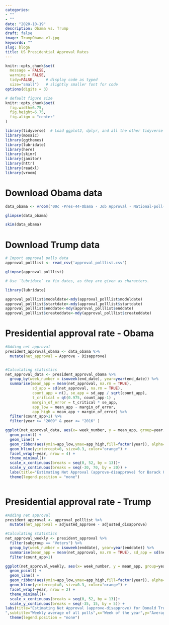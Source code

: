 ```yaml
---
categories:
- ""
- ""
date: "2020-10-19"
description: Obama vs. Trump
draft: false
image: TrumpObama_v1.jpg
keywords: ""
slug: blog6
title: US Presidential Approval Rates
---
```


```r
knitr::opts_chunk$set(
  message = FALSE, 
  warning = FALSE, 
  tidy=FALSE,     # display code as typed
  size="small")   # slightly smaller font for code
options(digits = 3)

# default figure size
knitr::opts_chunk$set(
  fig.width=6.75, 
  fig.height=6.75,
  fig.align = "center"
)
```


```r
library(tidyverse)  # Load ggplot2, dplyr, and all the other tidyverse packages
library(mosaic)
library(ggthemes)
library(lubridate)
library(here)
library(skimr)
library(janitor)
library(httr)
library(readxl)
library(vroom)
```

# Download Obama data

```r

data_obama <- vroom("00c -Pres-44-Obama - Job Approval - National-poll-responses-clean.tsv")

glimpse(data_obama)

skim(data_obama)
```


# Download Trump data

```r
# Import approval polls data
approval_polllist <- read_csv('approval_polllist.csv')

glimpse(approval_polllist)

# Use `lubridate` to fix dates, as they are given as characters.

library(lubridate)

approval_polllist$modeldate<-mdy(approval_polllist$modeldate)
approval_polllist$startdate<-mdy(approval_polllist$startdate)
approval_polllist$enddate<-mdy(approval_polllist$enddate)
approval_polllist$createddate<-mdy(approval_polllist$createddate)

```


# Presidential approval rate - Obama

```r
#Adding net approval
president_approval_obama <- data_obama %>%
  mutate(net_approval = Approve - Disapprove)


#Calculating statistics
net_approval_data <- president_approval_obama %>%
  group_by(week_number = isoweek(end_date), year=year(end_date)) %>% 
  summarise(mean_app = mean(net_approval, na.rm = TRUE), 
            sd_app = sd(net_approval, na.rm = TRUE), 
            count_app = n(), se_app = sd_app / sqrt(count_app), 
            t_critical = qt(0.975, count_app-1) , 
            margin_of_error = t_critical * se_app, 
            app_low = mean_app - margin_of_error, 
            app_high = mean_app + margin_of_error) %>%
  filter(count_app>1) %>%
  filter(year >= "2009" & year <= "2016" )

ggplot(net_approval_data, aes(x= week_number, y = mean_app, group=year, colour = factor(year)))+
  geom_point() +
  geom_line() +
  geom_ribbon(aes(ymin=app_low,ymax=app_high,fill=factor(year)), alpha=0.1)+
  geom_hline(yintercept=0, size=0.3, color="orange") +
  facet_wrap(~year, nrow = 4) +
  theme_minimal()+
  scale_x_continuous(breaks = seq(0, 52, by = 13))+ 
  scale_y_continuous(breaks = seq(-30, 70, by = 20)) +
  labs(title="Estimating Net Approval (approve-disapprove) for Barack Obama",subtitle="Weekly average of all polls",x="Week of the year",y="Average net approval (%)") +
  theme(legend.position = "none")
  


```


# Presidential approval rate - Trump

```r
#Adding net approval
president_approval <- approval_polllist %>%
  mutate(net_approval = adjusted_approve - adjusted_disapprove)

#Calculating statistics
net_approval_weekly <- president_approval %>%
  filter(subgroup == "Voters") %>%
  group_by(week_number = isoweek(enddate), year=year(enddate)) %>% 
  summarise(mean_app = mean(net_approval, na.rm = TRUE), sd_app = sd(net_approval, na.rm = TRUE), count_app = n(), se_app = sd_app / sqrt(count_app), t_critical = qt(0.975, count_app-1) , margin_of_error = t_critical * se_app, app_low = mean_app - margin_of_error, app_high = mean_app + margin_of_error) %>%
  filter(count_app>1)

ggplot(net_approval_weekly, aes(x= week_number, y = mean_app, group=year, colour = factor(year)))+
  geom_point() +
  geom_line() +
  geom_ribbon(aes(ymin=app_low,ymax=app_high,fill=factor(year)), alpha=0.1)+
  geom_hline(yintercept=0, size=0.3, color="orange") +
  facet_wrap(~year, nrow = 2) +
  theme_minimal()+
  scale_x_continuous(breaks = seq(0, 52, by = 13))+ 
  scale_y_continuous(breaks = seq(-35, 15, by = 5)) +
labs(title="Estimating Net Approval (approve-disapprove) for Donald Trump
",subtitle="Weekly average of all polls",x="Week of the year",y="Average net approval (%)") +
  theme(legend.position = "none")


```



